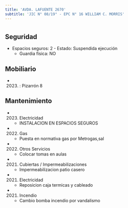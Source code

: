 ```yaml
---
title: 'AVDA. LAFUENTE 2670'
subtitle: 'JIC N° 08/19° - EPC N° 16 WILLIAM C. MORRIS'
---
```


#


## Seguridad

*  Espacios seguros: 2 - Estado: Suspendida ejecución 
    + Guardia física: NO





## Mobiliario

*  (2023) : Pizarrón 8 





## Mantenimiento

*  (2023) Electricidad 
    + INSTALACION EN ESPACIOS SEGUROS

*  (2022) Gas 
    + Puesta en normativa gas por Metrogas,sal

*  (2022) Otros Servicios 
    + Colocar tomas en aulas

*  (2021) Cubiertas / Impermeabilizaciones 
    + Impermeabilizacion patio casero

*  (2021) Electricidad 
    + Reposicion caja termicas y cableado

*  (2021) Incendio 
    + Cambio bomba incendio por vandalismo



